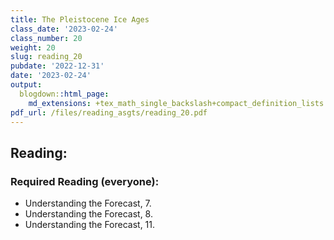 ```yaml
---
title: The Pleistocene Ice Ages
class_date: '2023-02-24'
class_number: 20
weight: 20
slug: reading_20
pubdate: '2022-12-31'
date: '2023-02-24'
output:
  blogdown::html_page:
    md_extensions: +tex_math_single_backslash+compact_definition_lists
pdf_url: /files/reading_asgts/reading_20.pdf
---
```

## Reading:

### Required Reading (everyone):

* Understanding the Forecast, 7.
* Understanding the Forecast, 8.
* Understanding the Forecast, 11.

